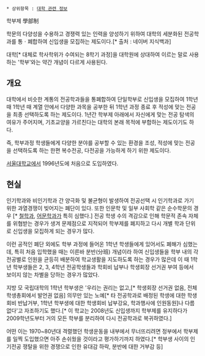  * 상위항목 : [[대학 관련 정보]]

학부제
學部制

학문의 다양성을 수용하고 경쟁력 있는 인력을 양성하기 위하여 대학의 세분화된 전공학과를 통ㆍ폐합하여 신입생을 모집하는 제도이다.[* 출처 : 네이버 지식백과]

대학[* 대체로 학사학위가 수여되는 8학기 과정]을 대학원에 상대하여 이르는 말로 사용하는 '학부'와는 약간 개념이 다르게 사용된다.

== 개요 ==
대학에서 비슷한 계통의 전공학과들을 통폐합하여 단일학부로 신입생을 모집하여 1학년 때 1학년 때 계열 안에서 다양한 과목을 공부한 뒤 1학년 과정 종료 후 적성에 맞는 전공을 최종 선택하도록 하는 제도이다. 1년간 학부제 아래에서 자신에게 맞는 전공 탐색의 여유가 주어지며, 기초교양을 가르친다는 대학의 본래 목적에 부합하는 제도이기도 하다.

즉, 학부과정 학생들에게 다양한 분야를 공부할 수 있는 환경을 조성, 적성에 맞는 전공을 선택하도록 하는 한편 복수전공, 다전공을 가능하게 하기 위한 제도이다.

[[서울대학교]]에서 1996년도에 처음으로 도입하였다.

== 현실 ==
인기학과와 비인기학과 간 양극화 및 불균형이 발생하여 전공선택 시 인기학과로 가기 위한 과열경쟁이 빚어지는 폐단이 있다. 또한 인문학 및 일부 사회학 같은 순수학문의 경우 [* [[철학과]], [[어문학과]]가 특히 심했다.] 전공 학생 수의 격감으로 인해 학문적 존속 자체를 위협받는 경우가 생겨 문제점으로 지적되어 학부제를 폐지하고 다시 개별 학과 단위로 신입생을 모집하게 되는 경우가 많다.

이런 공적인 폐단 외에도 학부 과정에 들어온 1학년 학생들에게 있어서도 폐해가 심했는데, 특히 처음 입학했을 때는 이른바 분반(分班) 개념이라 하여 신입생들을 학부 내의 각 전공별로 인원을 균등히 배분하여 학교생활을 지도하도록 하는 경우가 많은데 이 때 1학년 학부생들은 2, 3, 4학년 전공학생들과 학회비 납부나 학생회장 선거권 부여 등에서 보이지 않는 차별을 당하는 경우가 많았다. 

지방 모 국립대학의 1학년 학부생은 '우리는 권리는 없고,[* 학생회장 선거권 없음, 전체학생총회에서 발언권 없음] 의무만 있는 노예[* 타 전공학과로 배정된 학생에 대한 학생회비 반납거부, 1학년 학부생에 대한 학생회비 납부강요, 학과행사에 인원동원]나 다름없다'고 자조하기도 했다.[* 이 학교는 2008년도 신입생까지 학부제를 유지하다가 2009학년도부터 거의 모든 학부를 분리하여 다시 전공학과로 복귀하였다.]  

어떤 이는 1970~80년대 격렬했던 학생운동을 내부에서 무너뜨리려면 정부에서 학부제를 일찍 도입했으면 아주 손쉬웠을 것이라고 평가하기까지 하였다.[* 학부생 사이의 인기전공 쟁탈을 위한 경쟁으로 인한 유대감 하락, 분반에 대한 거부감 등]

